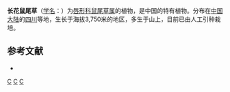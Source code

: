 {{Speciesbox 
| taxon = Salvia dolichantha
| authority = Peter-Stib.
| image = Salvia dolichantha (Scott Zona) 001.jpg
}}
'''长花鼠尾草'''（[[学名|学名]]：{{lang|la|''Salvia dolichantha''}}）为[[唇形科|唇形科]][[鼠尾草属|鼠尾草属]]的植物，是中国的特有植物。分布在[[中国大陆|中国大陆]]的[[四川|四川]]等地，生长于海拔3,750米的地区，多生于山上，目前已由人工引种栽培。

== 参考文献 ==
<div class="references-small">
* {{cite web| url =http://www.bioinfo.cn/db05/KmzwSpecies.php?action=view&id=12809| title =长花鼠尾草| work =《中国高等植物数据库全库》| publisher =中国科学院微生物研究所| author =昆明植物研究所| accessdate =2009-02-24| deadurl =yes| archiveurl =https://web.archive.org/web/20160305102523/http://www.bioinfo.cn/db05/KmzwSpecies.php?action=view&id=12809| archivedate =2016-03-05}}
</div>
{{Taxonbar}}

[[Category:鼠尾草属|C]]
[[Category:中國特有植物|C]]
[[Category:四川植物|C]]